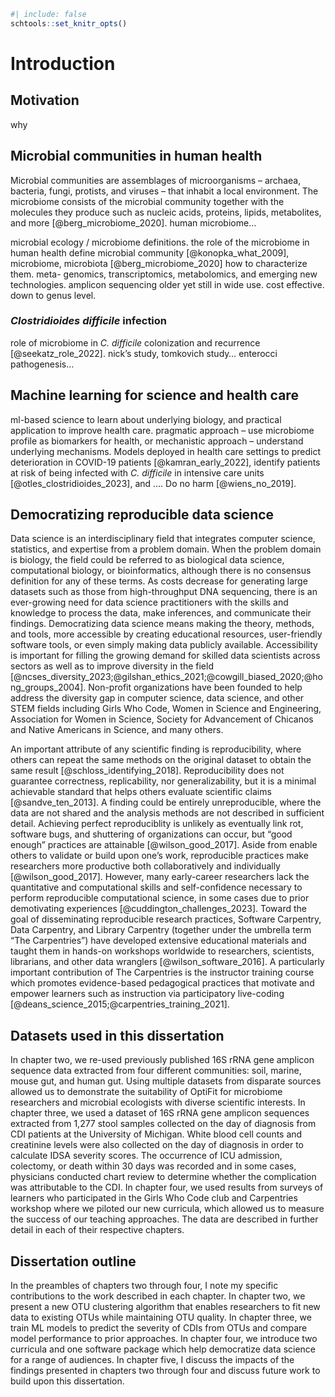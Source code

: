 ```r
#| include: false
schtools::set_knitr_opts()
```

# Introduction

## Motivation

why

## Microbial communities in human health

Microbial communities are assemblages of microorganisms -- archaea, bacteria,
fungi, protists, and viruses -- that inhabit a local environment.
The microbiome consists of the microbial community together with the molecules
they produce such as nucleic acids, proteins, lipids, metabolites, and more [@berg_microbiome_2020].
human microbiome...

microbial ecology / microbiome definitions.
the role of the microbiome in human health
define microbial community [@konopka_what_2009], microbiome, microbiota [@berg_microbiome_2020]
how to characterize them. meta- genomics, transcriptomics, metabolomics, and emerging
new technologies.
amplicon sequencing older yet still in wide use. cost effective. down to genus
level.

### _Clostridioides difficile_ infection

role of microbiome in _C. difficile_ colonization and recurrence [@seekatz_role_2022].
nick's study, tomkovich study... enterocci pathogenesis...

## Machine learning for science and health care

ml-based science to learn about underlying biology, and practical application to
improve health care.
pragmatic approach -- use microbiome profile as biomarkers for health, or
mechanistic approach -- understand underlying mechanisms.
Models deployed in health care settings to predict deterioration in COVID-19 patients [@kamran_early_2022],
identify patients at risk of being infected with _C. difficile_ in intensive care units [@otles_clostridioides_2023], and
....
Do no harm [@wiens_no_2019].

## Democratizing reproducible data science

Data science is an interdisciplinary field that integrates computer science,
statistics, and expertise from a problem domain.
When the problem domain is biology, the field could be referred to as
biological data science, computational biology, or bioinformatics, although
there is no consensus definition for any of these terms.
As costs decrease for generating large datasets such as those from
high-throughput DNA sequencing, there is an ever-growing need for data science
practitioners with the skills and knowledge to process the data, make
inferences, and communicate their findings.
Democratizing data science means making the theory, methods, and tools, more
accessible by creating educational resources, user-friendly software tools, or
even simply making data publicly available.
Accessibility is important for filling the growing demand for skilled data 
scientists across sectors as well as to improve diversity in the field
[@ncses_diversity_2023;@gilshan_ethics_2021;@cowgill_biased_2020;@hong_groups_2004].
Non-profit organizations have been founded to help address the diversity gap in
computer science, data science, and other STEM fields including
Girls Who Code, 
Women in Science and Engineering, 
Association for Women in Science,
Society for Advancement of Chicanos and Native Americans in Science,
and many others.

An important attribute of any scientific finding is reproducibility, where
others can repeat the same methods on the original dataset to obtain the same
result [@schloss_identifying_2018].
Reproducibility does not guarantee correctness, replicability, nor
generalizability, but it is a minimal achievable standard that helps others
evaluate scientific claims [@sandve_ten_2013].
A finding could be entirely unreproducible, where the data are not
shared and the analysis methods are not described in sufficient detail.
Achieving perfect reproduciblity is unlikely as eventually link rot, software
bugs, and shuttering of organizations can occur, but "good enough" practices are
attainable [@wilson_good_2017].
Aside from enable others to validate or build upon one's work, reproducible
practices make researchers more productive both collaboratively and individually
[@wilson_good_2017].
However, many early-career researchers lack the quantitative and computational
skills and self-confidence necessary to perform reproducible computational
science, in some cases due to prior demotivating experiences
[@cuddington_challenges_2023].
Toward the goal of disseminating reproducible research practices,
Software Carpentry, Data Carpentry, and Library Carpentry (together under the
umbrella term "The Carpentries") have developed extensive educational
materials and taught them in hands-on workshops worldwide to researchers,
scientists, librarians, and other data wranglers [@wilson_software_2016].
A particularly important contribution of The Carpentries is the instructor
training course which promotes evidence-based pedagogical practices that
motivate and empower learners such as instruction via participatory live-coding
[@deans_science_2015;@carpentries_training_2021].

<!--
build quantitative self-confidence in biologists [@cuddington_challenges_2023].
not only teach people how to code, but teach them how to follow best practices.

ml common pitfalls.
is democratizing data science dangerous?
-->

## Datasets used in this dissertation

In chapter two, we re-used previously published 16S rRNA gene amplicon sequence
data extracted from four different communities: soil, marine, mouse gut, and
human gut.
Using multiple datasets from disparate sources allowed us to
demonstrate the suitability of OptiFit for microbiome researchers and microbial
ecologists with diverse scientific interests.
In chapter three, we used a dataset of 16S rRNA gene amplicon sequences extracted
from 1,277 stool samples collected on the day of diagnosis from
CDI patients at the University of Michigan.
White blood cell counts and creatinine levels were also collected on the day of
diagnosis in order to calculate IDSA severity scores.
The occurrence of ICU admission, colectomy, or death within 30 days was recorded
and in some cases, physicians conducted chart review to determine whether the
complication was attributable to the CDI.
In chapter four, we used results from surveys of learners who participated in the
Girls Who Code club and Carpentries workshop where we piloted our new
curricula, which allowed us to measure the success of our teaching approaches.
The data are described in further detail in each of their respective chapters.

## Dissertation outline

In the preambles of chapters two through four, I note my specific contributions
to the work described in each chapter.
In chapter two, we present a new OTU clustering algorithm that enables
researchers to fit new data to existing \textit{de novo} OTUs while maintaining
OTU quality.
In chapter three, we train ML models to predict the severity of CDIs from OTUs
and compare model performance to prior approaches.
In chapter four, we introduce two curricula and one software package which help
democratize data science for a range of audiences.
In chapter five, I discuss the impacts of the findings presented in chapters two
through four and discuss future work to build upon this dissertation.

